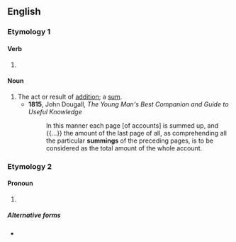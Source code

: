 ==English==

===Etymology 1===

====Verb====
{{head|en|verb form}}

# {{present participle of|en|sum|nocat=1}}

====Noun====
{{en-noun}}

# The act or result of [[addition]]; a [[sum]].
#* '''1815''', John Dougall, ''The Young Man's Best Companion and Guide to Useful Knowledge''
#*: In this manner each page [of accounts] is summed up, and {{...}} the amount of the last page of all, as comprehending all the particular '''summings''' of the preceding pages, is to be considered as the total amount of the whole account.

===Etymology 2===

====Pronoun====
{{head|en|pronoun}}

# {{lb|en|colloquial}} {{alternative form of|en|something}}

=====Alternative forms=====
* {{alter|en|summin'|summink|summick}}